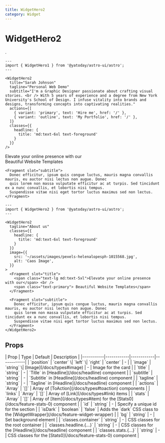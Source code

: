 ```yaml
---
title: WidgetHero2
category: Widget
---
```



# WidgetHero2

<SourceLink name="WidgetHero2" />

.

<Demo title="">
  <WidgetHero2
    title="Sarah Johnson"
    tagline="Personal Web Demo"
    subtitle="I'm a Graphic Designer passionate about crafting visual stories. <br /> With 5 years of experience and a degree from New York University's School of Design. I infuse vitality into brands and designs, transforming concepts into captivating realities."
    actions={[
      { variant: 'primary', text: 'Hire me', href: '/' },
      { variant: 'outline', text: 'My Portfolio', href: '/' },
    ]}
    classes={{
      headline: {
        title: 'md:text-6xl text-foreground'
      }
    }}
  />
</Demo>

```astro
---
import { WidgetHero1 } from '@yatoday/astro-ui/astro';
---

<WidgetHero2
  title="Sarah Johnson"
  tagline="Personal Web Demo"
  subtitle="I'm a Graphic Designer passionate about crafting visual stories. <br /> With 5 years of experience and a degree from New York University's School of Design. I infuse vitality into brands and designs, transforming concepts into captivating realities."
  actions={[
    { variant: 'primary', text: 'Hire me', href: '/' },
    { variant: 'outline', text: 'My Portfolio', href: '/' },
  ]}
  classes={{
    headline: {
      title: 'md:text-6xl text-foreground'
    }
  }}
/>
```

<Demo title="">
  <WidgetHero2
    tagline="About us"
    classes={{
      headline: {
        title: 'md:text-6xl text-foreground'
      }
    }}
    image={{
      src: '~/assets/images/pexels-helenalopesph-1015568.jpg',
      alt: 'Caos Image',
    }}
  >
    <Fragment slot="title">
      <span class="text-lg md:text-5xl">Elevate your online presence with our</span> <br />
      <span class="text-primary"> Beautiful Website Templates</span>
    </Fragment>

    <Fragment slot="subtitle">
      Donec efficitur, ipsum quis congue luctus, mauris magna convallis mauris, eu auctor nisi lectus non augue. Donec
      quis lorem non massa vulputate efficitur ac at turpis. Sed tincidunt ex a nunc convallis, et lobortis nisi tempus.
      Suspendisse vitae nisi eget tortor luctus maximus sed non lectus.
    </Fragment>
  </WidgetHero2>
</Demo>

```astro
---
import { WidgetHero2 } from '@yatoday/astro-ui/astro';
---

<WidgetHero2
  tagline="About us"
  classes={{
    headline: {
      title: 'md:text-6xl text-foreground'
    }
  }}
  image={{
    src: '~/assets/images/pexels-helenalopesph-1015568.jpg',
    alt: 'Caos Image',
  }}
>
  <Fragment slot="title">
    <span class="text-lg md:text-5xl">Elevate your online presence with our</span> <br />
    <span class="text-primary"> Beautiful Website Templates</span>
  </Fragment>

  <Fragment slot="subtitle">
    Donec efficitur, ipsum quis congue luctus, mauris magna convallis mauris, eu auctor nisi lectus non augue. Donec
    quis lorem non massa vulputate efficitur ac at turpis. Sed tincidunt ex a nunc convallis, et lobortis nisi tempus.
    Suspendisse vitae nisi eget tortor luctus maximus sed non lectus.
  </Fragment>
</WidgetHero2>
```

## Props

<div className="overflow-x-auto">
  <div className="min-w-xl">
    | Prop | Type | Default | Description | 
    |-----------|------------|------------|------------|
    | `position` | `center` \| `left` \| `right` | `center` | - |
    | `image` | `string` \| [Image](/docs/types#image) | - | Image for the card |
    | `title` | `string` | - | `Title` in [Headline](/docs/headline) component |
    | `subtitle` | `string` | - | `Subtitle` in [Headline](/docs/headline) component |
    | `tagline` | `string` | - | `Tagline` in [Headline](/docs/headline) component |
    | `actions` | `Array` | `[]` | Array of [ToAction](/docs/types#toaction) components |
    | `links` | `Array` | `[]` | Array of [Link](/docs/types#link) items |
    | `stats` | `Array` | `[]` | Array of [Item](/docs/types#item) for the [Stats0](/docs/feature-stats-0) component |
    | `id` | `string` | - | Specify a unique id for the section |
    | `isDark` | `boolean` | `false` | Adds the `dark` CSS class to the [WidgetWrapper](/docs/feature-widget-wrapper) |
    | `bg` | `string` | - | Set background element |
    | `classes.container` | `string` | - | CSS classes for the root container |
    | `classes.headline.{...}` | `string` | - | CSS classes for the [Headline](/docs/headline) component |
    | `classes.stats.{...}` | `string` | - | CSS classes for the [Stats0](/docs/feature-stats-0) component |
  </div>
</div>

